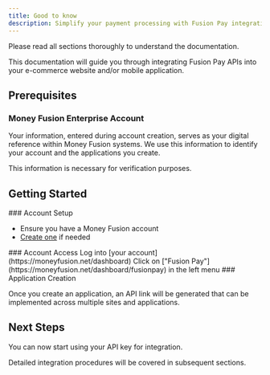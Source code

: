 ```yaml
---
title: Good to know
description: Simplify your payment processing with Fusion Pay integration
---
```



<Callout title="Important">
  Please read all sections thoroughly to understand the documentation.
</Callout>

This documentation will guide you through integrating Fusion Pay APIs into your e-commerce website and/or mobile application.

## Prerequisites

### Money Fusion Enterprise Account

Your information, entered during account creation, serves as your digital reference within Money Fusion systems. We use this information to identify your account and the applications you create.

This information is necessary for verification purposes.

## Getting Started

<Steps>
<Step>
### Account Setup

- Ensure you have a Money Fusion account
- [Create one](https://moneyfusion.net/login?tab=signup) if needed

</Step>

<Step>
### Account Access

<Steps>
  <Step>Log into [your account](https://moneyfusion.net/dashboard)</Step>
  <Step>
    Click on ["Fusion Pay"](https://moneyfusion.net/dashboard/fusionpay) in the
    left menu
  </Step>
</Steps>

</Step>

<Step>
### Application Creation

Once you create an application, an API link will be generated that can be implemented across multiple sites and applications.

 </Step>
</Steps>

## Next Steps

You can now start using your API key for integration.

<Callout title="Note">
  Detailed integration procedures will be covered in subsequent sections.
</Callout>
